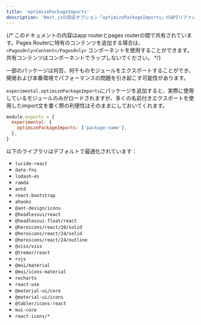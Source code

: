```yaml
---
title: 'optimizePackageImports'
description: 'Next.jsの設定オプション「optimizePackageImports」のAPIリファレンス'
---
```


{/* このドキュメントの内容はapp routerとpages routerの間で共有されています。Pages Routerに特有のコンテンツを追加する場合は、 `<PagesOnly>Content</PagesOnly>` コンポーネントを使用することができます。共有コンテンツはコンポーネントでラップしないでください。 */}

一部のパッケージは何百、何千ものモジュールをエクスポートすることができ、開発および本番環境でパフォーマンスの問題を引き起こす可能性があります。

`experimental.optimizePackageImports`にパッケージを追加すると、実際に使用しているモジュールのみがロードされますが、多くの名前付きエクスポートを使用したimport文を書く際の利便性はそのままにしておいてくれます。

```js filename="next.config.js"
module.exports = {
  experimental: {
    optimizePackageImports: ['package-name'],
  },
}
```

以下のライブラリはデフォルトで最適化されています：

- `lucide-react`
- `date-fns`
- `lodash-es`
- `ramda`
- `antd`
- `react-bootstrap`
- `ahooks`
- `@ant-design/icons`
- `@headlessui/react`
- `@headlessui-float/react`
- `@heroicons/react/20/solid`
- `@heroicons/react/24/solid`
- `@heroicons/react/24/outline`
- `@visx/visx`
- `@tremor/react`
- `rxjs`
- `@mui/material`
- `@mui/icons-material`
- `recharts`
- `react-use`
- `@material-ui/core`
- `@material-ui/icons`
- `@tabler/icons-react`
- `mui-core`
- `react-icons/*`